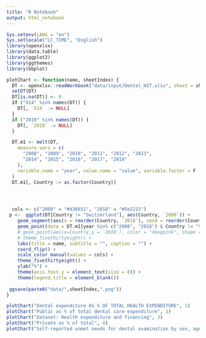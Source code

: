 ```yaml
---
title: "R Notebook"
output: html_notebook
---
```




```r
Sys.setenv(LANG = "en")
Sys.setlocale("LC_TIME", "English")
library(openxlsx)
library(data.table)
library(ggplot2)
library(ggthemes)
library(bbplot)
```


```r

plotChart <- function(name, sheetIndex) {
  DT <- openxlsx::readWorkbook("data/input/Dental_HIT.xlsx", sheet = sheetIndex, rows = seq(2, 30, 1))
  setDT(DT)
  DT[is.na(DT)] <- 0
  if ("X14" %in% names(DT)) {
    DT[, `X14` := NULL]
  }
  if ("2019" %in% names(DT)) {
    DT[, `2019` := NULL]
  }

  DT.m1 <- melt(DT,
    measure.vars = c(
      "2008", "2009", "2010", "2011", "2012", "2013",
      "2014", "2015", "2016", "2017", "2018"
    ),
    variable.name = "year", value.name = "value", variable.factor = F
  )
  DT.m1[, Country := as.factor(Country)]




  cols <- c("2008" = "#d36651", "2018" = "#5e2215")
 p <-  ggplot(DT[Country != "Switzerland"], aes(Country, `2008`)) +
    geom_segment(aes(x = reorder(Country, `2018`), xend = reorder(Country, `2018`), y = `2008`, yend = `2018`), color = "#de6f70") +
    geom_point(data = DT.m1[year %in% c("2008", "2018") & Country != "Switzerland"], aes(x = Country, y = value, color = year)) +
    # geom_point(aes(x=Country,y = `2018`), color = "deeppink", shape = 21, fill = "white", stroke = 1, size = 3, text = "2018") +
    # theme_fivethirtyeight() +
    labs(title = name, subtitle = "", caption = "") +
    coord_flip() +
    scale_color_manual(values = cols) +
    theme_fivethirtyeight() +
    ylab("%") +
    theme(axis.text.y = element_text(size = 8)) +
    theme(legend.title = element_blank())
 
 ggsave(paste0("data/",sheetIndex,".png"))
}
```

```r
plotChart("Dental expenditure AS % OF TOTAL HEALTH EXPENDITURE", 1)
plotChart("Public as % of total dental care expenditure", 2)
plotChart("Dataset: Health expenditure and financing", 3)
plotChart("Private as % of total", 4)
plotChart("Self-reported unmet needs for dental examination by sex, age, main reason declared and income quintile [hlth_silc_09]", 5)
```
